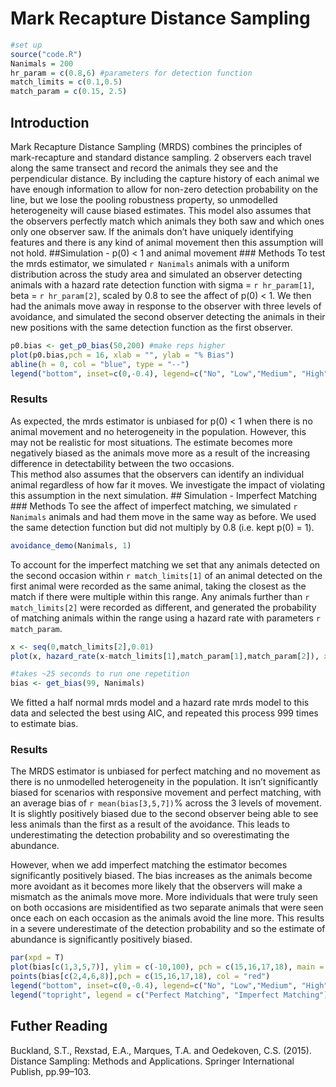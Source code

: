 # Mark Recapture Distance Sampling

```r
#set up
source("code.R")
Nanimals = 200
hr_param = c(0.8,6) #parameters for detection function
match_limits = c(0.1,0.5)
match_param = c(0.15, 2.5)

```

## Introduction

Mark Recapture Distance Sampling (MRDS) combines the principles of mark-recapture and standard distance sampling. 2 observers each travel along the same transect and record the animals they see and the perpendicular distance. By including the capture history of each animal we have enough information to allow for non-zero detection probability on the line, but we lose the pooling robustness property, so unmodelled heterogeneity will cause biased estimates. This model also assumes that the observers perfectly match which animals they both saw and which ones only one observer saw. If the animals don't have uniquely identifying features and there is any kind of animal movement then this assumption will not hold. 
##Simulation - p(0) < 1 and animal movement
### Methods
To test the mrds estimator, we simulated `r Nanimals` animals with a uniform distribution across the study area and simulated an observer detecting animals with a hazard rate detection function with sigma = `r hr_param[1]`, beta = `r hr_param[2]`, scaled by 0.8 to see the affect of p(0) < 1. We then had the animals move away in response to the observer with three levels of avoidance, and simulated the second observer detecting the animals in their new positions with the same detection function as the first observer.
```r
p0.bias <- get_p0_bias(50,200) #make reps higher 
plot(p0.bias,pch = 16, xlab = "", ylab = "% Bias")
abline(h = 0, col = "blue", type = "--")
legend("bottom", inset=c(0,-0.4), legend=c("No", "Low","Medium", "High"), title="Avoidance", horiz = T, xpd = T)
```
### Results
As expected, the mrds estimator is unbiased for p(0) < 1 when there is no animal movement and no heterogeneity in the population. However, this may not be realistic for most situations. The estimate becomes more negatively biased as the animals move more as a result of the increasing difference in detectability between the two occasions.  
This method also assumes that the observers can identify an individual animal regardless of how far it moves. We investigate the impact of violating this assumption in the next simulation.
## Simulation - Imperfect Matching
### Methods
To see the affect of imperfect matching, we simulated `r Nanimals` animals and had them move in the same way as before. We used the same detection function but did not multiply by 0.8 (i.e. kept p(0) = 1). 

```r
avoidance_demo(Nanimals, 1)
```
To account for the imperfect matching we set that any animals detected on the second occasion within `r match_limits[1]` of an animal detected on the first animal were recorded as the same animal, taking the closest as the match if there were multiple within this range. Any animals further than `r match_limits[2]` were recorded as different, and generated the probability of matching animals within the range using a hazard rate with parameters `r match_param`. 
```r
x <- seq(0,match_limits[2],0.01)
plot(x, hazard_rate(x-match_limits[1],match_param[1],match_param[2]), xlab = "Distance from 1st animal", ylab = "Probability of Match", type = "l")
```
```r
#takes ~25 seconds to run one repetition
bias <- get_bias(99, Nanimals)
```
We fitted a half normal mrds model and a hazard rate mrds model to this data and selected the best using AIC, and repeated this process 999 times to estimate bias.   

### Results
The MRDS estimator is unbiased for perfect matching and no movement as there is no unmodelled heterogeneity in the population. It isn't significantly biased for scenarios with responsive movement and perfect matching, with an average bias of `r mean(bias[3,5,7])`% across the 3 levels of movement. It is slightly positively biased due to the second observer being able to see less animals than the first as a result of the avoidance. This leads to underestimating the detection probability and so overestimating the abundance. 

However, when we add imperfect matching the estimator becomes significantly positively biased. The bias increases as the animals become more avoidant as it becomes more likely that the observers will make a mismatch as the animals move more. More individuals that were truly seen on both occasions are misidentified as two separate animals that were seen once each on each occasion as the animals avoid the line more. This results in a severe underestimate of the detection probability and so the estimate of abundance is significantly positively biased. 
```r
par(xpd = T)
plot(bias[c(1,3,5,7)], ylim = c(-10,100), pch = c(15,16,17,18), main = "Bias by scenario", ylab = "% bias", xlab = "", xaxt = "n")
points(bias[c(2,4,6,8)],pch = c(15,16,17,18), col = "red")
legend("bottom", inset=c(0,-0.4), legend=c("No", "Low","Medium", "High"), pch=c(15,16,17,18), title="Avoidance", horiz = T, xpd = T)
legend("topright", legend = c("Perfect Matching", "Imperfect Matching"), col = c("black", "red"), pch = 16)
```
## Futher Reading
Buckland, S.T., Rexstad, E.A., Marques, T.A. and Oedekoven, C.S. (2015). Distance Sampling: Methods and Applications. Springer International Publish, pp.99–103.
